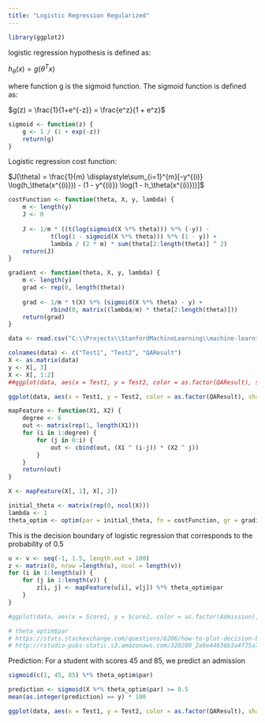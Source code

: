 ```yaml
---
title: "Logistic Regression Regularized"
---
```



```r
library(ggplot2)
```

logistic regression hypothesis is defined as:

$h_\theta(x) = g(\theta^Tx)$

where function g is the sigmoid function. The sigmoid function is defined as:

$g(z) = \frac{1}{1+e^{-z}} = \frac{e^z}{1 + e^z}$

```r
sigmoid <- function(z) {
    g <- 1 / (1 + exp(-z))
    return(g)
}

```

Logistic regression cost function:

$J(\theta) = \frac{1}{m} \displaystyle\sum_{i=1}^{m}[-y^{(i)} \log(h_\theta(x^{(i)})) - (1 - y^{(i)}) \log(1 - h_\theta(x^{(i)}))]$

```r
costFunction <- function(theta, X, y, lambda) {
    m <- length(y)
    J <- 0
    
    J <- 1/m * ((t(log(sigmoid(X %*% theta))) %*% (-y)) -
            t(log(1 - sigmoid(X %*% theta))) %*% (1 - y)) +
            lambda / (2 * m) * sum(theta[2:length(theta)] ^ 2)
    return(J)
}
```

```r
gradient <- function(theta, X, y, lambda) {
    m <- length(y)
    grad <- rep(0, length(theta))
    
    grad <- 1/m * t(X) %*% (sigmoid(X %*% theta) - y) +
            rbind(0, matrix((lambda/m) * theta[2:length(theta)]))
    return(grad)
}
```

```r
data <- read.csv("C:\\Projects\\StanfordMachineLearning\\machine-learning-ex2\\ex2\\ex2data2.txt", header = FALSE)

colnames(data) <- c("Test1", "Test2", "QAResult")
X <- as.matrix(data)
y <- X[, 3]
X <- X[, 1:2]
##ggplot(data, aes(x = Test1, y = Test2, color = as.factor(QAResult), shape = as.factor(QAResult))) + geom_point(size = 2)
```

```r
ggplot(data, aes(x = Test1, y = Test2, color = as.factor(QAResult), shape = as.factor(QAResult))) + geom_point(size = 2)
```

```r
mapFeature <- function(X1, X2) {
    degree <- 6
    out <- matrix(rep(1, length(X1)))
    for (i in 1:degree) {
        for (j in 0:i) {
            out <- cbind(out, (X1 ^ (i-j)) * (X2 ^ j))
        }
    }
    return(out)
}

```

```r
X <- mapFeature(X[, 1], X[, 2])
```

```r
initial_theta <- matrix(rep(0, ncol(X)))
lambda <- 1
theta_optim <- optim(par = initial_theta, fn = costFunction, gr = gradient, X = X, y = y, lambda = lambda, method = "BFGS")
```

This is the decision boundary of logistic regression that corresponds to the probability of 0.5
```r
u <- v <- seq(-1, 1.5, length.out = 100)
z <- matrix(0, nrow =length(u), ncol = length(v))
for (i in 1:length(u)) {
    for (j in 1:length(v)) {
        z[i, j] <- mapFeature(u[i], v[j]) %*% theta_optim$par
    }
}

#ggplot(data, aes(x = Score1, y = Score2, color = as.factor(Admission), shape = as.factor(Admission))) + geom_point(size = 2) + geom_abline(slope = (-theta_optim$par[2] / theta_optim$par[3]), intercept = (-theta_optim$par[1] / theta_optim$par[3]), colour = "blue", size = 1)

# theta_optim$par
# https://stats.stackexchange.com/questions/6206/how-to-plot-decision-boundary-in-r-for-logistic-regression-model
# http://rstudio-pubs-static.s3.amazonaws.com/320280_2a9e44636b3a4f75a7dc02bf0b167572.html
```

Prediction:
For a student with scores 45 and 85, we predict an admission
```r
sigmoid(c(1, 45, 85) %*% theta_optim$par)
```

```r
prediction <- sigmoid(X %*% theta_optim$par) >= 0.5
mean(as.integer(prediction) == y) * 100
```

```r
ggplot(data, aes(x = Test1, y = Test2, color = as.factor(QAResult), shape = as.factor(QAResult))) + geom_point(size = 2) + geom_contour(aes(x = u, y = v, z = z))
```